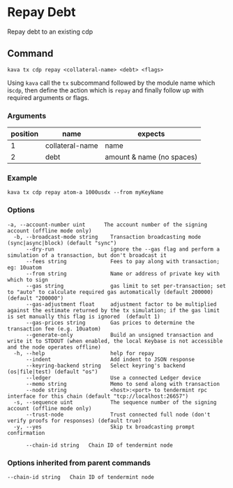 # Repay Debt

Repay debt to an existing cdp

## Command

```
kava tx cdp repay <collateral-name> <debt> <flags>
```

Using `kava` call the `tx` subcommand followed by the module name which is`cdp`, then define the action which is `repay` and finally follow up with required arguments or flags.

### Arguments

| position | name            | expects                   |
| -------- | --------------- | ------------------------- |
| 1        | collateral-name | name                      |
| 2        | debt            | amount & name (no spaces) |

### Example

```
kava tx cdp repay atom-a 1000usdx --from myKeyName
```

### Options

```
-a, --account-number uint      The account number of the signing account (offline mode only)
  -b, --broadcast-mode string    Transaction broadcasting mode (sync|async|block) (default "sync")
      --dry-run                  ignore the --gas flag and perform a simulation of a transaction, but don't broadcast it
      --fees string              Fees to pay along with transaction; eg: 10uatom
      --from string              Name or address of private key with which to sign
      --gas string               gas limit to set per-transaction; set to "auto" to calculate required gas automatically (default 200000) (default "200000")
      --gas-adjustment float     adjustment factor to be multiplied against the estimate returned by the tx simulation; if the gas limit is set manually this flag is ignored  (default 1)
      --gas-prices string        Gas prices to determine the transaction fee (e.g. 10uatom)
      --generate-only            Build an unsigned transaction and write it to STDOUT (when enabled, the local Keybase is not accessible and the node operates offline)
  -h, --help                     help for repay
      --indent                   Add indent to JSON response
      --keyring-backend string   Select keyring's backend (os|file|test) (default "os")
      --ledger                   Use a connected Ledger device
      --memo string              Memo to send along with transaction
      --node string              <host>:<port> to tendermint rpc interface for this chain (default "tcp://localhost:26657")
  -s, --sequence uint            The sequence number of the signing account (offline mode only)
      --trust-node               Trust connected full node (don't verify proofs for responses) (default true)
  -y, --yes                      Skip tx broadcasting prompt confirmation

      --chain-id string   Chain ID of tendermint node

```

### Options inherited from parent commands

```
--chain-id string   Chain ID of tendermint node
```
